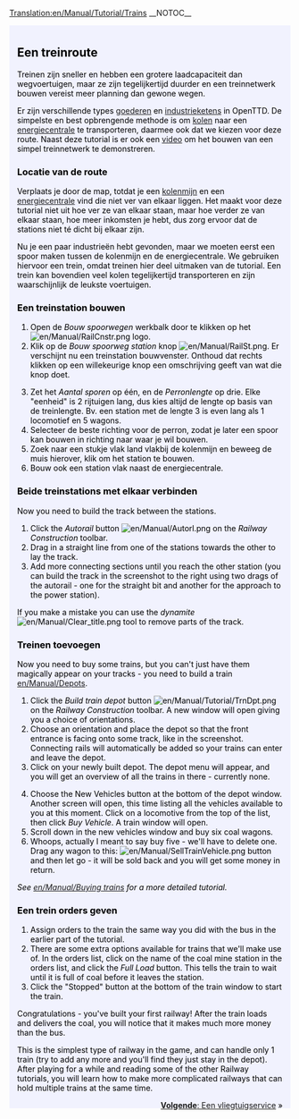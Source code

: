 [[Translation:en/Manual/Tutorial/Trains]]
{{nl/Vertaling|en/Manual/Tutorial/Trains|25}}
__NOTOC__
{{en/Tabs|5|3
|nl/Manual/Tutorial/Tutorial|1. Starten<!--
-->|nl/Manual/Tutorial/Bussen|2. Bussen<!--
-->|nl/Manual/Tutorial/Treinen|3. Treinen<!--
-->|nl/Manual/Tutorial/Vliegtuigen|4. Vliegtuigen<!--
-->|nl/Manual/Tutorial/Conclusie|5. Conclusie}}
<div style="padding:.5em 1em 1em 1em; border-top:none; background-color:#f1f2fe; color:#000;">
{{nl/Manual/Tutorial/Tutorial}}
==Een treinroute==
Treinen zijn sneller en hebben een grotere laadcapaciteit dan wegvoertuigen, maar ze zijn tegelijkertijd duurder en een treinnetwerk bouwen vereist meer planning dan gewone wegen.

Er zijn verschillende types [[nl/Manual/Base Set/Cargos/Goederen|goederen]] en [[nl/Manual/Industrie|industrie]]ketens in OpenTTD. De simpelste en best opbrengende methode is om [[nl/Manual/Base Set/Cargos/Kolen|kolen]] naar een [[nl/Manual/Base Set/Industries/Energiecentrale|energiecentrale]] te transporteren, daarmee ook dat we kiezen voor deze route. Naast deze tutorial is er ook een [http://www.cs.helsinki.fi/u/ihonkone/ottd_tut.ogg video] om het bouwen van een simpel treinnetwerk te demonstreren.

===Locatie van de route===
Verplaats je door de map, totdat je een [[nl/Manual/Base Set/Industries/Kolenmijn|kolenmijn]] en een [[nl/Manual/Base Set/Industries/Energiecentrale|energiecentrale]] vind die niet ver van elkaar liggen. Het maakt voor deze tutorial niet uit hoe ver ze van elkaar staan, maar hoe verder ze van elkaar staan, hoe meer inkomsten je hebt, dus zorg ervoor dat de stations niet té dicht bij elkaar zijn.
{{en/Phototable|[[File:en/Manual/Tutorial/Tutorial1.png|400px]]|Een energiecentrale vlakbij een kolenmijn.|none}}

Nu je een paar industrieën hebt gevonden, maar we moeten eerst een spoor maken tussen de kolenmijn en de energiecentrale. We gebruiken hiervoor een trein, omdat treinen hier deel uitmaken van de tutorial. Een trein kan bovendien veel kolen tegelijkertijd transporteren en zijn waarschijnlijk de leukste voertuigen.

===Een treinstation bouwen===
{{en/Phototable|[[File:nl/Manual/Bouw spoorwegen.png]]|De ''Bouw spoorwegen'' werkbalk.|none|6=:}}
#Open de ''Bouw spoorwegen'' werkbalk door te klikken op het [[File:en/Manual/RailCnstr.png]] logo.
#Klik op de ''Bouw spoorweg station'' knop [[File:en/Manual/RailSt.png]]. Er verschijnt nu een treinstation bouwvenster. Onthoud dat rechts klikken op een willekeurige knop een omschrijving geeft van wat die knop doet.
{{en/Phototable|[[File:nl/Manual/Stationgui.png]]|Het stationskeuze venster.|none|6=:}}
<ol start="3">
<li>Zet het ''Aantal sporen'' op één, en de ''Perronlengte'' op drie. Elke "eenheid" is 2 rijtuigen lang, dus kies altijd de lengte op basis van de treinlengte. Bv. een station met de lengte 3 is even lang als 1 locomotief en 5 wagons.
<li>Selecteer de beste richting voor de perron, zodat je later een spoor kan bouwen in richting naar waar je wil bouwen.
<li> Zoek naar een stukje vlak land vlakbij de kolenmijn en beweeg de muis hierover, klik om het station te bouwen.
<li> Bouw ook een station vlak naast de energiecentrale.
</ol>
{{en/Phototable|[[File:en/Manual/Tutorial/Tutorial2.png|400px]]|Jouw stations vlak naast industie.|none|6=:}}

===Beide treinstations met elkaar verbinden===
Now you need to build the track between the stations. 

#Click the ''Autorail'' button [[File:en/Manual/Autorl.png]] on the ''Railway Construction'' toolbar.
#Drag in a straight line from one of the stations towards the other to lay the track.  
#Add more connecting sections until you reach the other station (you can build the track in the screenshot to the right using two drags of the autorail - one for the straight bit and another for the approach to the power station).
{{en/Phototable|[[File:en/Manual/Tutorial/Tutorial3.png|400px]]|Connected stations.|none|6=:}}

If you make a mistake you can use the ''dynamite'' [[File:en/Manual/Clear title.png]] tool to remove parts of the track.

===Treinen toevoegen===
Now you need to buy some trains, but you can't just have them magically appear on your tracks - you need to build a train [[en/Manual/Depots]].

#Click the ''Build train depot'' button [[File:en/Manual/Tutorial/TrnDpt.png]] on the ''Railway Construction'' toolbar. A new window will open giving you a choice of orientations. 
#Choose an orientation and place the depot so that the front entrance is facing onto some track, like in the screenshot. Connecting rails will automatically be added so your trains can enter and leave the depot.
#Click on your newly built depot. The depot menu will appear, and you will get an overview of all the trains in there - currently none.
{{en/Phototable|[[File:en/Manual/Tutorial/Tutorial4.png|400px]]|The depot window|none|6=:}}
<ol start="4">
<li>Choose the New Vehicles button at the bottom of the depot window. Another screen will open, this time listing all the vehicles available to you at this moment. Click on a locomotive from the top of the list, then click ''Buy Vehicle''. A train window will open.
<li>Scroll down in the new vehicles window and buy six coal wagons.  
<li>Whoops, actually I meant to say buy five - we'll have to delete one. Drag any wagon to this: [[File:en/Manual/SellTrainVehicle.png]] button and then let go - it will be sold back and you will get some money in return.
</ol>
''See [[en/Manual/Buying trains]] for a more detailed tutorial.''

===Een trein orders geven===
#Assign orders to the train the same way you did with the bus in the earlier part of the tutorial.
#There are some extra options available for trains that we'll make use of. In the orders list, click on the name of the coal mine station in the orders list, and click the ''Full Load'' button. This tells the train to wait until it is full of coal before it leaves the station.
#Click the "Stopped" button at the bottom of the train window to start the train.

Congratulations - you've built your first railway!  After the train loads and delivers the coal, you will notice that it makes much more money than the bus.

This is the simplest type of railway in the game, and can handle only 1 train (try to add any more and you'll find they just stay in the depot).  After playing for a while and reading some of the other Railway tutorials, you will learn how to make more complicated railways that can hold multiple trains at the same time.

<span style="float: right">[[nl/Manual/Tutorial/Vliegtuigen|'''Volgende''': Een vliegtuigservice]] &raquo;</span>
</div>